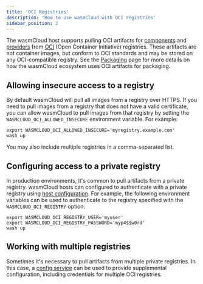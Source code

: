 ```yaml
---
title: 'OCI Registries'
description: 'How to use wasmCloud with OCI registries'
sidebar_position: 2
---
```


The wasmCloud host supports pulling OCI artifacts for [components](/docs/concepts/components) and [providers](/docs/concepts/providers) from [OCI](https://opencontainers.org/) (Open Container Initiative) registries. These artifacts are not container images, but conform to OCI standards and may be stored on any OCI-compatible registry. See the [Packaging](/docs/concepts/packaging.mdx) page for more details on how the wasmCloud ecosystem uses OCI artifacts for packaging.

## Allowing insecure access to a registry

By default wasmCloud will pull all images from a registry over HTTPS. If you need to pull images from a registry that does not have a valid certificate, you can allow wasmCloud to pull images from that registry by setting the `WASMCLOUD_OCI_ALLOWED_INSECURE` environment variable. For example:

```shell
export WASMCLOUD_OCI_ALLOWED_INSECURE='myregistry.example.com'
wash up
```
You may also include multiple registries in a comma-separated list.

## Configuring access to a private registry

In production environments, it's common to pull artifacts from a private registry. wasmCloud hosts can configured to authenticate with a private registry using [host configuration](/docs/cli/wasmcloud). For example, the following environment variables can be used to authenticate to the registry specified with the `WASMCLOUD_OCI_REGISTRY` option:

```shell
export WASMCLOUD_OCI_REGISTRY_USER='myuser'
export WASMCLOUD_OCI_REGISTRY_PASSWORD='myp4$$w0rd'
wash up
```

## Working with multiple registries

Sometimes it's necessary to pull artifacts from multiple private registries. In this case, a [config service](/docs/deployment/hosts/config-service) can be used to provide supplemental configuration, including credentials for multiple OCI registries.

